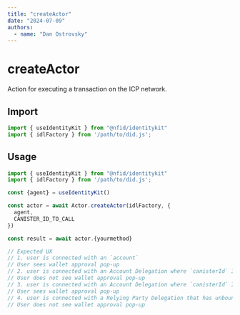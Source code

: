 ```yaml
---
title: "createActor"
date: "2024-07-09"
authors:
  - name: "Dan Ostrovsky"
---
```


# createActor

Action for executing a transaction on the ICP network.

## Import

```typescript
import { useIdentityKit } from "@nfid/identitykit"
import { idlFactory } from '/path/to/did.js';
```

## Usage

```typescript
import { useIdentityKit } from "@nfid/identitykit"
import { idlFactory } from '/path/to/did.js';

const {agent} = useIdentityKit()

const actor = await Actor.createActor(idlFactory, {
  agent,
  CANISTER_ID_TO_CALL
})

const result = await actor.{yourmethod}

// Expected UX
// 1. user is connected with an `account`
// User sees wallet approval pop-up
// 2. user is connected with an Account Delegation where `canisterId` IS listed as a `target`
// User does not see wallet approval pop-up
// 3. user is connected with an Account Delegation where `canisterId` IS NOT listed as a `target`
// User sees wallet approval pop-up
// 4. user is connected with a Relying Party Delegation that has unbounded targets (i.e. II or anonymous NFID Wallet account)
// User does not see wallet approval pop-up
```